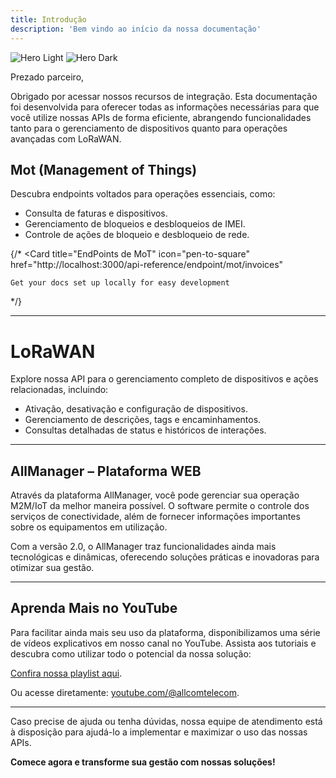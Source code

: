 ```yaml
---
title: Introdução
description: 'Bem vindo ao início da nossa documentação'
---
```


<img
  className="block dark:hidden"
  src="/images/logo-allcom-preto.png"
  alt="Hero Light"
  width={500}
/>
<img
  className="hidden dark:block"
  src="/images/logo-allcom-branco.png"
  alt="Hero Dark"
  width={450}
/>

Prezado parceiro,

Obrigado por acessar nossos recursos de integração. Esta documentação foi desenvolvida para oferecer todas as informações necessárias para que você utilize nossas APIs de forma eficiente, abrangendo funcionalidades tanto para o gerenciamento de dispositivos quanto para operações avançadas com LoRaWAN.

## Mot (Management of Things)

Descubra endpoints voltados para operações essenciais, como:

- Consulta de faturas e dispositivos.
- Gerenciamento de bloqueios e desbloqueios de IMEI.
- Controle de ações de bloqueio e desbloqueio de rede.

{/* <CardGroup cols={1}>
  <Card
    title="EndPoints de MoT"
    icon="pen-to-square"
    href="http://localhost:3000/api-reference/endpoint/mot/invoices"
  >
    Get your docs set up locally for easy development
  </Card>
</CardGroup> */}

---

# LoRaWAN

Explore nossa API para o gerenciamento completo de dispositivos e ações relacionadas, incluindo:

- Ativação, desativação e configuração de dispositivos.
- Gerenciamento de descrições, tags e encaminhamentos.
- Consultas detalhadas de status e históricos de interações.

---

## AllManager – Plataforma WEB

Através da plataforma AllManager, você pode gerenciar sua operação M2M/IoT da melhor maneira possível. O software permite o controle dos serviços de conectividade, além de fornecer informações importantes sobre os equipamentos em utilização.

Com a versão 2.0, o AllManager traz funcionalidades ainda mais tecnológicas e dinâmicas, oferecendo soluções práticas e inovadoras para otimizar sua gestão.

---

## Aprenda Mais no YouTube

Para facilitar ainda mais seu uso da plataforma, disponibilizamos uma série de vídeos explicativos em nosso canal no YouTube. Assista aos tutoriais e descubra como utilizar todo o potencial da nossa solução:

[Confira nossa playlist aqui](https://www.youtube.com/@allcomtelecom).

Ou acesse diretamente: [youtube.com/@allcomtelecom](https://www.youtube.com/@allcomtelecom).

---

Caso precise de ajuda ou tenha dúvidas, nossa equipe de atendimento está à disposição para ajudá-lo a implementar e maximizar o uso das nossas APIs.

**Comece agora e transforme sua gestão com nossas soluções!**
